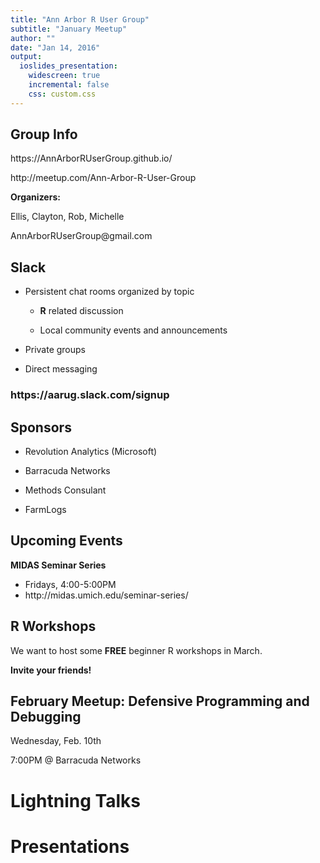 ```yaml
---
title: "Ann Arbor R User Group"
subtitle: "January Meetup"
author: ""
date: "Jan 14, 2016"
output:
  ioslides_presentation:
    widescreen: true
    incremental: false
    css: custom.css
---
```


## Group Info {.reallybig}

https://AnnArborRUserGroup.github.io/

http://meetup.com/Ann-Arbor-R-User-Group

**Organizers:**

Ellis, Clayton, Rob, Michelle

AnnArborRUserGroup@gmail.com

## Slack {.bigger}

* Persistent chat rooms organized by topic

    + **R** related discussion
    
    + Local community events and announcements

* Private groups

* Direct messaging

### **https://aarug.slack.com/signup**

## Sponsors {.biggest}

* Revolution Analytics (Microsoft)

* Barracuda Networks

* Methods Consulant

* FarmLogs

## Upcoming Events {.biggest}

**MIDAS Seminar Series**

* Fridays, 4:00-5:00PM
* http://midas.umich.edu/seminar-series/

## R Workshops {.biggest}

We want to host some **FREE** beginner R workshops in March.  
      
**Invite your friends!**

## February Meetup: Defensive Programming and Debugging {.reallybig}

Wednesday, Feb. 10th

7:00PM @ Barracuda Networks

# Lightning Talks

# Presentations


